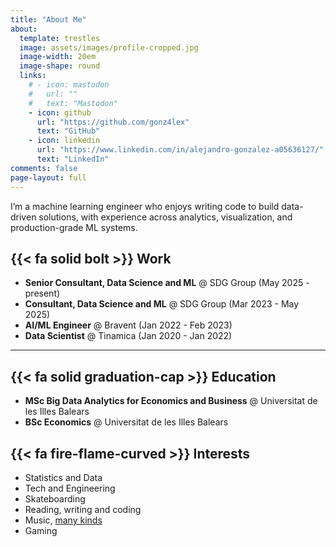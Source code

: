 ```yaml
---
title: "About Me"
about:
  template: trestles
  image: assets/images/profile-cropped.jpg
  image-width: 20em
  image-shape: round
  links:
    # - icon: mastodon
    #   url: ""
    #   text: "Mastodon"
    - icon: github
      url: "https://github.com/gonz4lex"
      text: "GitHub"
    - icon: linkedin
      url: "https://www.linkedin.com/in/alejandro-gonzalez-a05636127/"
      text: "LinkedIn"
comments: false
page-layout: full
---
```



:::{#hero-heading}

I’m a machine learning engineer who enjoys writing code to build data-driven solutions, with experience across analytics, visualization, and production-grade ML systems.

:::

::: {.grid}
::: {.g-col-12}

## {{< fa solid bolt >}} Work

- **Senior Consultant, Data Science and ML** @ SDG Group (May 2025 - present)
- **Consultant, Data Science and ML** @ SDG Group (Mar 2023 - May 2025)
- **AI/ML Engineer** @ Bravent (Jan 2022 - Feb 2023)
- **Data Scientist** @ Tinamica (Jan 2020 - Jan 2022)

---

:::

::: {.g-col-12 .g-col-md-6}

## {{< fa solid graduation-cap >}} Education
- **MSc Big Data Analytics for Economics and Business** @ Universitat de les Illes Balears
- **BSc Economics** @ Universitat de les Illes Balears
  
:::

::: {.g-col-12 .g-col-md-6}
  
## {{< fa fire-flame-curved >}} Interests 

- Statistics and Data
- Tech and Engineering 
- Skateboarding
- Reading, writing and coding
- Music, [many kinds](https://music.youtube.com/channel/UCiROnSAmnLLgKFFMh4aRShQ)
- Gaming

:::

:::